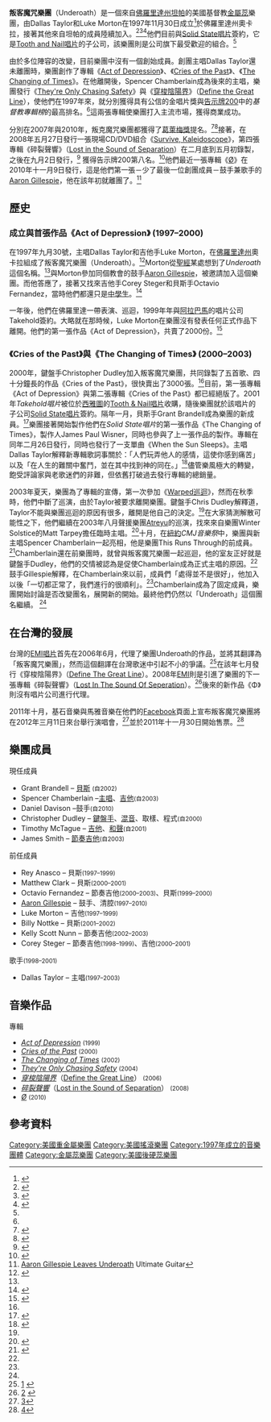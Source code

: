 {{Link style|time=2015-12-11T08:32:52+00:00}}
{{copyedit|time=2021-06-01}}
{{Infobox_Band
| name = Underoath
| background = group_or_band
| country = {{USA}}
| 出道地点 = [[坦帕_(佛羅里達州)|坦帕 (佛羅里達州)]]
| years_active = 1997–2013，2015–至今
| music_genre =<!-- DO NOT ADD, REMOVE OR CHANGE GENRES; SEE TALK PAGE -->
[[基督金屬|基督金屬]]、{{nowrap|[[金屬蕊|金屬蕊]]}}、{{nowrap|[[Screamo|Screamo]]}}、{{nowrap|[[後硬蕊|後硬蕊]]}}、[[黑金屬|黑金屬]] <small>(早期)</small>
| label = {{flagicon|USA}}Takehold<small>(1999-2001)</small><br>　　[[Solid_State唱片|Solid State]]<small>(2001-)</small><BR>　　[[Tooth_&_Nail唱片|Tooth & Nail]]<small>(2001-)</small><BR>[[Image:Earth_flag_PD.jpg|25px]][[Roadrunner唱片|Roadrunner]]<small>(2001-)</small><BR>{{flagicon|ROC}}[[EMI唱片|EMI唱片]]
| relatedgroup = At the Wake、This Runs Through、Break Out the Shotguns, Kicked Out Heel Dra、[[叛客魔咒之全能好手樂團|叛客魔咒之全能好手樂團]]、Maylene and the Sons of Disaster、Life Among the Living、Sleeping by the Riverside、Sullivan、Winter Solstice、{{tsl|en|Norma Jean||Norma Jean}}、{{tsl|en|The Word Alive||The Word Alive}}、{{tsl|en|Aaron Gillespie||Aaron Gillespie}}
| website = {{URL|http://www.underoath777.com/}}
| current_members = Spencer Chamberlain<br />Timothy McTague<br />Grant Brandell<br />Christopher Dudley<br />James Smith<br />Daniel Davison
| past_members = Rey Anasco<br>Matthew Clark<br>Octavio Fernandez<br>Aaron Gillespie<br>Luke Morton<br>Billy Nottke<br>Kelly Scott Nunn<br>Corey Steger<br>Dallas Taylor 
}}

'''叛客魔咒樂團'''（Underoath）是一個來自[[坦帕_(佛羅里達州)|佛羅里達州坦帕]]的美國基督教[[金屬蕊|金屬蕊]]樂團，由Dallas Taylor和Luke Morton在1997年11月30日成立<ref name="Underoath Biography">{{cite web |url=http://www.mp3.com/artist/underoath/summary/ |title=Underoath Biography |publisher=MP3.com |date=2009-02-22 |accessdate=2009-02-22 |archive-url=https://web.archive.org/web/20090207203958/http://www.mp3.com/artist/underoath/summary/ |archive-date=2009-02-07 |dead-url=yes }}</ref>於佛羅里達州奧卡拉，接著其他來自坦帕的成員陸續加入。<ref name="Driven">{{cite interview| subject= Dudley, Chris| interviewer= Manuel Garcia| title= Underoath Interview May 4, 2006| program= drivenfaroff.com| date= 2006-05-04| url= http://www.drivenfaroff.com/2006/05/07/underoath-interview-may-4th-2006/| accessdate= 2008-01-12| deadurl= yes| archiveurl= https://web.archive.org/web/20080113013815/http://www.drivenfaroff.com/2006/05/07/underoath-interview-may-4th-2006| archivedate= 2008-01-13}}</ref><ref name="MFaith">{{cite interview| subject= Brandell, Grant| interviewer= Music Faith| title= Underoath Interview| program= musicfaith.com| date= July 2006| url= http://www.musicfaith.com/Interviews/7| accessdate= 2008-01-12| archiveurl= https://web.archive.org/web/20070403034223/http://www.musicfaith.com/Interviews/7| archivedate= 2007-04-03| deadurl= yes}}</ref><ref name="Solid">{{cite web| title= Underoath Bio| publisher= [[Solid_State_Records|Solid State Records]]| url= http://www.solidstaterecords.com/artist_bio.php?id=208&expand=1| accessdate= 2008-01-12| deadurl= yes| archiveurl= https://web.archive.org/web/20071224140211/http://www.solidstaterecords.com/artist_bio.php?id=208&expand=1| archivedate= 2007-12-24}}</ref>他們目前與[[Solid_State唱片|Solid State唱片]]簽約，它是[[Tooth_and_Nail唱片|Tooth and Nail唱片]]的子公司，該樂團則是公司旗下最受歡迎的組合。<ref name="Solid" />

由於多位陣容的改變，目前樂團中沒有一個創始成員。創團主唱Dallas Taylor還未離團時，樂團創作了專輯《[[Act_of_Depression|Act of Depression]]》、《[[Cries_of_the_Past|Cries of the Past]]》、《[[The_Changing_of_Times|The Changing of Times]]》。在他離開後，Spencer Chamberlain成為後來的主唱，樂團發行《[[They're_Only_Chasing_Safety|They're Only Chasing Safety]]》與《[[穿梭陰陽界|穿梭陰陽界]]》（[[:en:Define_the_Great_Line|Define the Great Line]]），使他們在1997年來，就分別獲得具有公信的金唱片獎與[[告示牌|告示牌200]]中的''基督教專輯榜''的最高排名。<ref name="Allmusic"/>這兩張專輯使樂團打入主流市場，獲得商業成功。

分別在2007年與2010年，叛克魔咒樂團都獲得了[[葛萊梅獎|葛萊梅獎]]提名。<ref name="grammy">{{cite web|url=http://www.absolutepunk.net/showthread.php?t=194191 |title=Underoath Nominated For Grammy |publisher=AbsolutePunk.net |date=2006-12-07 |accessdate=2008-06-28}}</ref><ref>{{cite web |url=http://www.grammy.com/grammy_awards/52nd_show/list.aspx |title=Nominees And Winners |publisher=GRAMMY.com |date= |accessdate=2011-10-16 |deadurl=yes |archiveurl=https://web.archive.org/web/20091205031358/http://www.grammy.com/grammy_Awards/52nd_show/list.aspx |archivedate=2009-12-05 }}</ref>接著，在2008年五月27日發行一張現場CD/DVD組合《[[Survive,_Kaleidoscope|Survive, Kaleidoscope]]》，第四張專輯《碎裂聲響》（[[:EN:Lost_in_the_Sound_of_Separation|Lost in the Sound of Separation]]）在二月底到五月初錄製，之後在九月2日發行，<ref name="Buzznet-new-album">{{cite web |url=http://www.buzznet.com/tags/envyonthecoast/journals/2526911/underoath-choose-album-title-get/ |title=Underoath Choose Album Title as They Gear Up for Mayhem Festival |publisher=Buzznet.com |date=2008-06-18 |accessdate=2008-06-22 |deadurl=yes |archiveurl=https://archive.is/20120524100953/http://www.buzznet.com/tags/envyonthecoast/journals/2526911/underoath-choose-album-title-get/ |archivedate=2012-05-24 }}</ref> 獲得告示牌200第八名。<ref name="Bloobaord_number_8">{{cite web| title= Underoath – Lost in the Sound of Separation| work= [[告示牌_(雜誌)|Billboard]]| url= http://www.billboard.com/bbcom/discography/index.jsp?aid=1164789&pid=477820/artist_bio.php?id=208&expand=1 | accessdate= 2008-09-17}}{{Dead link|date=2010年9月|bot=H3llBot}}</ref>他們最近一張專輯《[[Ø|Ø]]》在2010年十一月9日發行，這是他們第一張－少了最後一位創團成員－鼓手兼歌手的[[Aaron_Gillespie|Aaron Gillespie]]，他在該年初就離團了。<ref name="Aaron Gillespie Leaves Underoath">[http://www.ultimate-guitar.com/news/general_music_news/aaron_gillespie_leaves_underoath.html Aaron Gillespie Leaves Underoath] {{Wayback|url=http://www.ultimate-guitar.com/news/general_music_news/aaron_gillespie_leaves_underoath.html |date=20120512031430 }} Ultimate Guitar</ref>

==歷史==
===成立與首張作品《Act of Depression》 (1997–2000)===
在1997年九月30號，主唱Dallas Taylor和吉他手Luke Morton，在[[佛羅里達州|佛羅里達州]]奧卡拉組成了叛客魔咒樂團（Underoath）。<ref>{{Cite web |url=http://media.altpress.com/specials/podcasts/AP_Podcast_8_UNDEROATH-1.m4a |title=Alternative Press Podcast – UnderOATH Interview |accessdate=2011-11-04 |archive-date=2016-01-10 |archive-url=https://web.archive.org/web/20160110175950/http://media.altpress.com/specials/podcasts/AP_Podcast_8_UNDEROATH-1.m4a |dead-url=no }}</ref>Morton從[[聖經|聖經]]某處想到了''Underoath''這個名稱。<ref name="Driven"/>與Morton參加同個教會的鼓手[[Aaron_Gillespie|Aaron Gillespie]]，被邀請加入這個樂團。而他答應了，接著又找來吉他手Corey Steger和貝斯手Octavio Fernandez，當時他們都還只是[[中學生|中學生]]。<ref name="Euro">{{cite interview |subject=Chamberlain, Spencer |subject2=Gillespie, Aaron |title=Interview With Underoath |program=Europunk.net |date=2006-07-17 |url=http://www.europunk.net/interviews/174 |accessdate=2008-01-28 |deadurl=yes |archiveurl=https://web.archive.org/web/20090212191636/http://www.europunk.net/interviews/174 |archivedate=2009-02-12 }}</ref>

一年後，他們在佛羅里達一帶表演、巡迴，1999年年與[[阿拉巴馬|阿拉巴馬]]的唱片公司Takehold簽約。大略就在那時候，Luke Morton在樂團沒有發表任何正式作品下離開。他們的第一張作品《Act of Depression》，共賣了2000份。<ref name="Allmusic">{{cite web| last= J. Downey| first= Ryan| title= Underoath Biography| publisher= [[Allmusic|Allmusic]]| url={{Allmusic|class=artist|id=p521422|pure_url=yes}}| accessdate= 2008-01-12}}</ref>

===《Cries of the Past》與《The Changing of Times》 (2000–2003)===
2000年，鍵盤手Christopher Dudley加入叛客魔咒樂團，共同錄製了五首歌、四十分鐘長的作品《Cries of the Past》，很快賣出了3000張。<ref name="Allmusic"/>目前，第一張專輯《Act of Depression》與第二張專輯《Cries of the Past》都已經絕版了。2001年''Takehold唱片''被位於[[西雅圖|西雅圖]]的[[Tooth_&_Nail唱片|Tooth & Nail唱片]]收購，隨後樂團就於該唱片的子公司[[Solid_State唱片|Solid State唱片]]簽約。隔年一月，貝斯手Grant Brandell成為樂團的新成員。<ref>{{Cite news| title= Underoath welcomes new bassist| publisher= Lambgoat.com| date= 2002-02-18| url= http://www.lambgoat.com/news/view.aspx?id=1209| accessdate= 2008-01-26| archive-date= 2008-02-16| archive-url= https://web.archive.org/web/20080216154355/http://www.lambgoat.com/news/view.aspx?id=1209| dead-url= no}}</ref>樂團接著開始製作他們在''Solid State唱片''的第一張作品《The Changing of Times》，製作人James Paul Wisner，同時也參與了上一張作品的製作。專輯在同年二月26日發行，同時也發行了一支單曲《When the Sun Sleeps》。主唱Dallas Taylor解釋新專輯歌詞事關於：「人們玩弄他人的感情，這使你感到痛苦」以及「在人生的難關中奮鬥，並在其中找到神的同在。」<ref>{{cite interview| subject= Taylor, Dallas| subject2= McTague, Timothy| subject3= Gillespie, Aaron| title= Taking The Oath| program= ''[[Cross_Rhythms|Cross Rhythms]]''| date= 2002-05-01| url= http://www.crossrhythms.co.uk/articles/music/Taking_The_Oath/16016/p1/| accessdate= 2008-01-26| deadurl= yes| archiveurl= https://web.archive.org/web/20071208061827/http://www.crossrhythms.co.uk/articles/music/Taking_The_Oath/16016/p1/| archivedate= 2007-12-08}}</ref>儘管樂風極大的轉變，飽受評論家與老歌迷們的非難，但依舊打破過去發行專輯的總銷量。

2003年夏天，樂團為了專輯的宣傳，第一次參加《[[Warped巡迴|Warped巡迴]]》，然而在秋季時，他們中斷了巡演，由於Taylor被要求離開樂團。鍵盤手Chris Dudley解釋道，Taylor不能與樂團巡迴的原因有很多，離開是他自己的決定。<ref name="Allmusic"/>在大家猜測解散可能性之下，他們繼續在2003年八月聲援樂團[[Atreyu|Atreyu]]的巡演，找來來自樂團Winter Solstice的Matt Tarpey擔任臨時主唱。<ref name=musicmight>{{cite web |author=Sharpe-Young, Garry |title=Underoath |url=http://www.musicmight.com/artist/united+states/florida/ocala/underoath |publisher=[[MusicMight|MusicMight]] |accessdate=2009-06-20 |deadurl=yes |archiveurl=https://web.archive.org/web/20091102103137/http://www.musicmight.com/artist/united+states/florida/ocala/underoath |archivedate=2009-11-02 }}</ref>十月，在[[紐約|紐約]]''CMJ音樂祭''中，樂團與新主唱Spencer Chamberlain一起亮相，他是樂團This Runs Through的前成員。<ref name="Sing">{{cite web| title= Underoath| publisher= artists.letssingit.com| url= http://artists.letssingit.com/underoath-1j519/biography| accessdate= 2008-01-25| archive-date= 2011-07-13| archive-url= https://web.archive.org/web/20110713020731/http://artists.letssingit.com/underoath-1j519/biography| dead-url= no}}</ref>Chamberlain還在前樂團時，就曾與叛客魔咒樂團一起巡迴，他的室友正好就是鍵盤手Dudley，他們的交情被認為是促使Chamberlain成為正式主唱的原因。<ref name="Euro"/>鼓手Gillespie解釋，在Chamberlain來以前，成員們「處得並不是很好」，他加入以後「一切都正常了，我們進行的很順利」。<ref name="Euro"/>Chamberlain成為了固定成員，樂團開始討論是否改變團名，展開新的開始。最終他們仍然以「Underoath」這個團名繼續。
<ref name="Euro"/>

==在台灣的發展==
台灣的[[EMI|EMI唱片]]首先在2006年6月，代理了樂團Underoath的作品，並將其翻譯為「叛客魔咒樂團」，然而這個翻譯在台灣歌迷中引起不小的爭議。<ref>[http://blog.roodo.com/emixe/archives/1818579.html] {{Wayback|url=http://blog.roodo.com/emixe/archives/1818579.html |date=20090318114702 }} {{cite web|url=http://blog.roodo.com/emixe/archives/1818579.html|title=叛客魔咒樂團‧穿梭陰陽界|publisher=EMI|date=|access-date=2011-11-07|archive-url=https://web.archive.org/web/20090318114702/http://blog.roodo.com/emixe/archives/1818579.html|archive-date=2009-03-18|dead-url=yes}}</ref>在該年七月發行《穿梭陰陽界》（[[:EN:Define_The_Great_Line|Define The Great Line]]）。2008年[[EMI|EMI]]則是引進了樂團的下一張專輯《碎裂聲響》（[[:EN:Lost_In_The_Sound_Of_Seperation|Lost In The Sound Of Seperation]]）。<ref>[http://blog.roodo.com/emixe/archives/7166873.html] {{Wayback|url=http://blog.roodo.com/emixe/archives/7166873.html |date=20090217205729 }} {{cite web|url=http://blog.roodo.com/emixe/archives/7166873.html|title=叛客魔咒樂團Underoath《碎裂聲響Lost In The Sound Of Separation》【初回限定CD+DVD】-20080926|publisher=EMI|date=|access-date=2011-11-07|archive-url=https://web.archive.org/web/20090217205729/http://blog.roodo.com/emixe/archives/7166873.html|archive-date=2009-02-17|dead-url=yes}}</ref>後來的新作品《Φ》則沒有唱片公司進行代理。

2011年十月，基石音樂與馬雅音樂在他們的[[Facebook|Facebook]]頁面上宣布叛客魔咒樂團將在2012年三月11日來台舉行演唱會，<ref>[http://www.facebook.com/photo.php?fbid=236412379752047&set=pu.140263062700313&type=1&theater]{{cite web|url= http://www.facebook.com/photo.php?fbid=236412379752047&set=pu.140263062700313&type=1&theater|title=Underoath來台|publisher=基石音樂|date=}}</ref>並於2011年十一月30日開始售票。<ref>[http://www.facebook.com/photo.php?fbid=10150390918778607&type=1&theater]{{cite web|url= http://www.facebook.com/photo.php?fbid=10150390918778607&type=1&theater|title=Underoath來台|publisher=馬雅音樂|date=}}</ref>

==樂團成員==
{{col-begin}}
{{col-2}}
;現任成員
<!---DO NOT CHANGE THE ORDER OF THE MEMBERS!!!--->
*Grant Brandell – [[貝斯|貝斯]] <small>(自2002)</small>
*Spencer Chamberlain –[[主唱|主唱]]、[[吉他|吉他]]<small>(自2003)</small>
*Daniel Davison –鼓手<small>(自2010)</small>
*Christopher Dudley – [[電子琴|鍵盤手]]、[[混音|混音]]、取樣、程式<small>(自2000)</small>
*Timothy McTague – [[吉他|吉他]]、[[和聲歌手|和聲]]<small>(自2001)</small>
*James Smith – [[吉他|節奏吉他]]<small>(自2003)</small>
{{col-2}}

;前任成員
*Rey Anasco – 貝斯<small>(1997–1999)</small>
*Matthew Clark – 貝斯<small>(2000–2001)</small>
*Octavio Fernandez – 節奏吉他<small>(2000–2003)</small>、貝斯<small>(1999–2000)</small>
*[[Aaron_Gillespie|Aaron Gillespie]] – 鼓手、清腔<small>(1997–2010)</small>
*Luke Morton – 吉他<small>(1997–1999)</small>
*Billy Nottke – 貝斯<small>(2001–2002)</small>
*Kelly Scott Nunn – 節奏吉他<small>(2002–2003)</small>
*Corey Steger – 節奏吉他<small>(1998–1999)</small>、吉他<small>(2000–2001)</small>
歌手<small>(1998–2001)</small>
*Dallas Taylor – 主唱<small>(1997–2003)</small>
{{col-end}}

==音樂作品==
;專輯
*''[[Act_of_Depression|Act of Depression]]'' <small>(1999)</small>
*''[[Cries_of_the_Past|Cries of the Past]]'' <small>(2000)</small>
*''[[The_Changing_of_Times|The Changing of Times]]'' <small>(2002)</small>
*''[[They're_Only_Chasing_Safety|They're Only Chasing Safety]]'' <small>(2004)</small>
*''[[穿梭陰陽界|穿梭陰陽界]]''（[[:en:Define_the_Great_Lin|Define the Great Line]]） <small>(2006)</small>
*''[[碎裂聲響|碎裂聲響]]''（[[:en:Lost_in_the_Sound_of_Separation|Lost in the Sound of Separation]]） <small>(2008)</small>
*''[[Ø|Ø]]'' <small>(2010)</small>

==參考資料==
{{Reflist|colwidth=30em}}

{{Authority control}}
{{DEFAULTSORT:Underoath}}
[[Category:美國重金屬樂團|Category:美國重金屬樂團]]
[[Category:美國搖滾樂團|Category:美國搖滾樂團]]
[[Category:1997年成立的音樂團體|Category:1997年成立的音樂團體]]
[[Category:金屬蕊樂團|Category:金屬蕊樂團]]
[[Category:美國後硬蕊樂團|Category:美國後硬蕊樂團]]